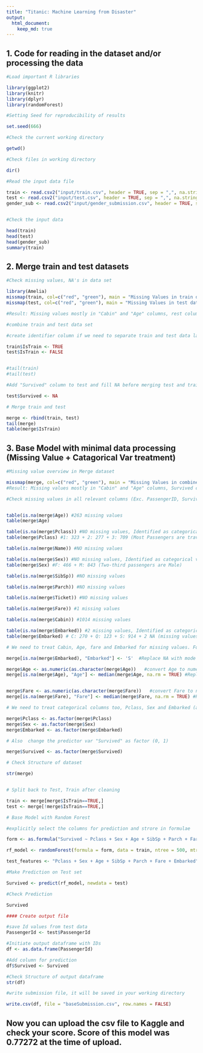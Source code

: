 ```yaml
---
title: "Titanic: Machine Learning from Disaster"
output: 
  html_document:
    keep_md: true
---
```



## 1. Code for reading in the dataset and/or processing the data

```r

#Load important R libraries

library(ggplot2)
library(knitr)
library(dplyr)
library(randomForest)

#Setting Seed for reproducibility of results

set.seed(666)

#Check the current working directory

getwd()

#Check files in working directory

dir()

#Read the input data file

train <- read.csv2("input/train.csv", header = TRUE, sep = ",", na.strings = "", stringsAsFactors = FALSE)
test <- read.csv2("input/test.csv", header = TRUE, sep = ",", na.strings = "", stringsAsFactors = FALSE)
gender_sub <- read.csv2("input/gender_submission.csv", header = TRUE, sep = ",", na.strings = "", stringsAsFactors = FALSE)


#Check the input data

head(train)
head(test)
head(gender_sub)
summary(train)

```


## 2. Merge train and test datasets

```r

#Check missing values, NA's in data set

library(Amelia)
missmap(train, col=c("red", "green"), main = "Missing Values in train dataset")
missmap(test, col=c("red", "green"), main = "Missing Values in test dataset")

#Result: Missing values mostly in "Cabin" and "Age" columns, rest columns don't have any (or few) values missing

#combine train and test data set

#create identifier column if we need to separate train and test data later, we'll add a column "IsTrain" with values (train=TRUE, test=FALSE) to both datasets

train$IsTrain <- TRUE
test$IsTrain <- FALSE


#tail(train)
#tail(test)

#Add "Survived" column to test and fill NA before merging test and train

test$Survived <- NA

# Merge train and test

merge <- rbind(train, test)
tail(merge)
table(merge$IsTrain)


```

## 3. Base Model with minimal data processing (Missing Value + Catagorical Var treatment)

```r
#Missing value overview in Merge dataset

missmap(merge, col=c("red", "green"), main = "Missing Values in combined dataset")
#Result: Missing values mostly in "Cabin" and "Age" columns, Survived column is not available for test records - Which is normal. For other columns also, we'll check if any missing values are there and treat them if possible

#Check missing values in all relevant columns (Exc. PassengerID, Survived, IsTrain)


table(is.na(merge$Age)) #263 missing values
table(merge$Age)

table(is.na(merge$Pclass)) #NO missing values, Identified as categorical variable
table(merge$Pclass) #1: 323 + 2: 277 + 3: 709 (Most Passengers are traveling in 3rd Class)

table(is.na(merge$Name)) #NO missing values

table(is.na(merge$Sex)) #NO missing values, Identified as categorical variable
table(merge$Sex) #F: 466 + M: 843 (Two-third passengers are Male)

table(is.na(merge$SibSp)) #NO missing values

table(is.na(merge$Parch)) #NO missing values

table(is.na(merge$Ticket)) #NO missing values

table(is.na(merge$Fare)) #1 missing values

table(is.na(merge$Cabin)) #1014 missing values

table(is.na(merge$Embarked)) #2 missing values, Identified as categorical variable
table(merge$Embarked) # C: 270 + Q: 123 + S: 914 + 2 NA (missing values)

# We need to treat Cabin, Age, fare and Embarked for missing values. For a simplistic approach, we can fill median values for Age and Fare. Also, we can take mode (most common) class for  Embarked. Cabin? It could be bit tricky, so we will not use this column for our prediction for now.

merge[is.na(merge$Embarked), "Embarked"] <- 'S'  #Replace NA with mode (Most frequent) value

merge$Age <- as.numeric(as.character(merge$Age))   #convert Age to numeric if imported as chr
merge[is.na(merge$Age), "Age"] <- median(merge$Age, na.rm = TRUE) #Replace NA with median value


merge$Fare <- as.numeric(as.character(merge$Fare))   #convert Fare to numeric if imported as chr
merge[is.na(merge$Fare), "Fare"] <- median(merge$Fare, na.rm = TRUE) #Replace NA with median value

# We need to treat categorical columns too, Pclass, Sex and Embarked (as identified earlier)

merge$Pclass <- as.factor(merge$Pclass)
merge$Sex <- as.factor(merge$Sex)
merge$Embarked <- as.factor(merge$Embarked)

# Also  change the predictor var "Survived" as factor (0, 1)

merge$Survived <- as.factor(merge$Survived)

# Check Structure of dataset

str(merge)


# Split back to Test, Train after cleaning

train <- merge[merge$IsTrain==TRUE,]
test <- merge[!merge$IsTrain==TRUE,]

# Base Model with Random Forest

#explicitly select the columns for prediction and strore in formulae

form <- as.formula("Survived ~ Pclass + Sex + Age + SibSp + Parch + Fare + Embarked")

rf_model <- randomForest(formula = form, data = train, ntree = 500, mtry = 3, nodesize = 0.01 * nrow(train))

test_features <- "Pclass + Sex + Age + SibSp + Parch + Fare + Embarked"

#Make Prediction on Test set

Survived <- predict(rf_model, newdata = test)

#Check Prediction

Survived

#### Create output file

#save Id values from test data
PassengerId <- test$PassengerId

#Initiate output dataframe with IDs
df <- as.data.frame(PassengerId)

#Add column for prediction
df$Survived <- Survived

#Check Structure of output dataframe
str(df)

#write submission file, it will be saved in your working directory

write.csv(df, file = "baseSubmission.csv", row.names = FALSE)

```

## Now you can upload the csv file to Kaggle and check your score. Score of this model was 0.77272 at the time of upload.